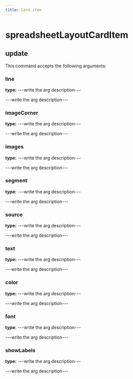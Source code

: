 ```yaml
---
title: Card item
---
```


# spreadsheetLayoutCardItem

## update

This command accepts the following arguments:

### line
**type:** ---write the arg description---

---write the arg description---

### imageCorner
**type:** ---write the arg description---

---write the arg description---

### images
**type:** ---write the arg description---

---write the arg description---

### segment
**type:** ---write the arg description---

---write the arg description---

### source
**type:** ---write the arg description---

---write the arg description---

### text
**type:** ---write the arg description---

---write the arg description---

### color
**type:** ---write the arg description---

---write the arg description---

### font
**type:** ---write the arg description---

---write the arg description---

### showLabels
**type:** ---write the arg description---

---write the arg description---


